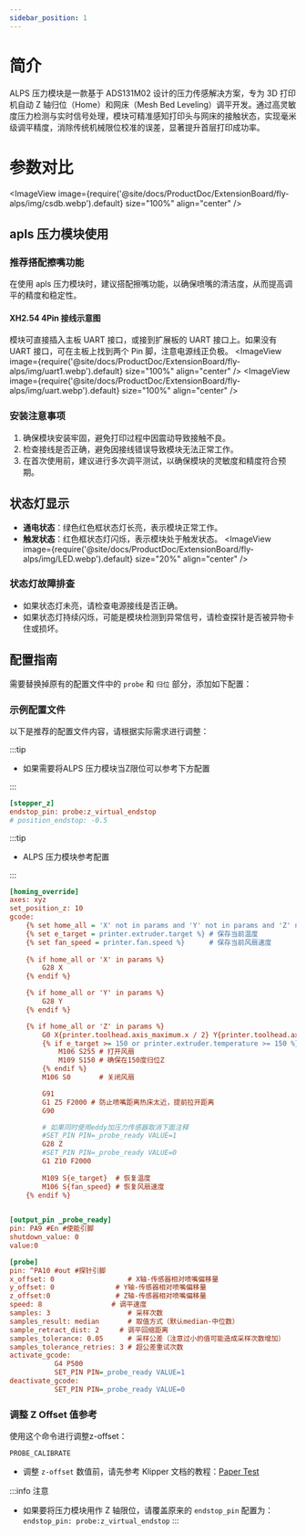 ```yaml
---
sidebar_position: 1
---
```


# 简介
ALPS 压力模块是一款基于 ADS131M02 设计的压力传感解决方案，专为 3D 打印机自动 Z 轴归位（Home）和网床（Mesh Bed Leveling）调平开发。通过高灵敏度压力检测与实时信号处理，模块可精准感知打印头与网床的接触状态，实现毫米级调平精度，消除传统机械限位校准的误差，显著提升首层打印成功率。
# 参数对比
<ImageView image={require('@site/docs/ProductDoc/ExtensionBoard/fly-alps/img/csdb.webp').default} size="100%" align="center" />

## apls 压力模块使用

### 推荐搭配擦嘴功能
在使用 apls 压力模块时，建议搭配擦嘴功能，以确保喷嘴的清洁度，从而提高调平的精度和稳定性。

#### XH2.54 4Pin 接线示意图
模块可直接插入主板 UART 接口，或接到扩展板的 UART 接口上。如果没有 UART 接口，可在主板上找到两个 Pin 脚，注意电源线正负极。
<ImageView image={require('@site/docs/ProductDoc/ExtensionBoard/fly-alps/img/uart1.webp').default} size="100%" align="center" />
<ImageView image={require('@site/docs/ProductDoc/ExtensionBoard/fly-alps/img/uart.webp').default} size="100%" align="center" />

### 安装注意事项
1. 确保模块安装牢固，避免打印过程中因震动导致接触不良。
2. 检查接线是否正确，避免因接线错误导致模块无法正常工作。
3. 在首次使用前，建议进行多次调平测试，以确保模块的灵敏度和精度符合预期。

## 状态灯显示
- **通电状态**：绿色红色框状态灯长亮，表示模块正常工作。
- **触发状态**：红色框状态灯闪烁，表示模块处于触发状态。
<ImageView image={require('@site/docs/ProductDoc/ExtensionBoard/fly-alps/img/LED.webp').default} size="20%" align="center" />

### 状态灯故障排查
- 如果状态灯未亮，请检查电源接线是否正确。
- 如果状态灯持续闪烁，可能是模块检测到异常信号，请检查探针是否被异物卡住或损坏。

## 配置指南
需要替换掉原有的配置文件中的 `probe` 和 `归位` 部分，添加如下配置：

### 示例配置文件
以下是推荐的配置文件内容，请根据实际需求进行调整：

:::tip

- 如果需要将ALPS 压力模块当Z限位可以参考下方配置

:::
```cfg
[stepper_z]
endstop_pin: probe:z_virtual_endstop
# position_endstop: -0.5  
```
:::tip

- ALPS 压力模块参考配置

:::

```cfg
[homing_override]
axes: xyz
set_position_z: 10
gcode:
    {% set home_all = 'X' not in params and 'Y' not in params and 'Z' not in params %}
    {% set e_target = printer.extruder.target %} # 保存当前温度
    {% set fan_speed = printer.fan.speed %}      # 保存当前风扇速度
    
    {% if home_all or 'X' in params %}
        G28 X
    {% endif %}

    {% if home_all or 'Y' in params %}
        G28 Y
    {% endif %}

    {% if home_all or 'Z' in params %}
        G0 X{printer.toolhead.axis_maximum.x / 2} Y{printer.toolhead.axis_maximum.y / 2} F6000
        {% if e_target >= 150 or printer.extruder.temperature >= 150 %}
            M106 S255 # 打开风扇
            M109 S150 # 确保在150度归位Z
        {% endif %}
        M106 S0       # 关闭风扇

        G91
        G1 Z5 F2000 # 防止喷嘴距离热床太近，提前拉开距离
        G90

        # 如果同时使用eddy加压力传感器取消下面注释
        #SET_PIN PIN=_probe_ready VALUE=1 
        G28 Z 
        #SET_PIN PIN=_probe_ready VALUE=0
        G1 Z10 F2000
        
        M109 S{e_target}  # 恢复温度
        M106 S{fan_speed} # 恢复风扇速度
    {% endif %}
        

[output_pin _probe_ready]
pin: PA9 #En #使能引脚
shutdown_value: 0
value:0

[probe]
pin: ^PA10 #out #探针引脚
x_offset: 0                  # X轴-传感器相对喷嘴偏移量
y_offset: 0               # Y轴-传感器相对喷嘴偏移量
z_offset:0                # Z轴-传感器相对喷嘴偏移量
speed: 8                 # 调平速度
samples: 3                   # 采样次数
samples_result: median       # 取值方式（默认median-中位数）
sample_retract_dist: 2     # 调平回缩距离
samples_tolerance: 0.05      # 采样公差（注意过小的值可能造成采样次数增加）
samples_tolerance_retries: 3 # 超公差重试次数
activate_gcode:
           G4 P500
           SET_PIN PIN=_probe_ready VALUE=1
deactivate_gcode:
           SET_PIN PIN=_probe_ready VALUE=0  

```

### 调整 Z Offset 值参考
使用这个命令进行调整z-offset：
```gcode
PROBE_CALIBRATE
```

- 调整 `z-offset` 数值前，请先参考 Klipper 文档的教程：[Paper Test](https://www.klipper3d.org/Bed_Level.html#the-paper-test)

:::info 注意
- 如果要将压力模块用作 Z 轴限位，请覆盖原来的 `endstop_pin` 配置为：`endstop_pin: probe:z_virtual_endstop`
:::
